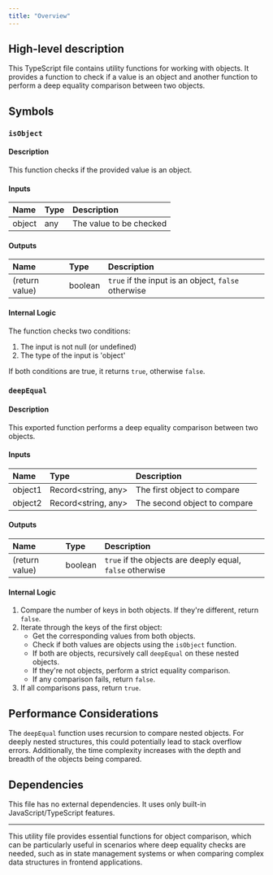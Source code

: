 ```yaml
---
title: "Overview"
---
```


## High-level description
This TypeScript file contains utility functions for working with objects. It provides a function to check if a value is an object and another function to perform a deep equality comparison between two objects.

## Symbols

### `isObject`
#### Description
This function checks if the provided value is an object.

#### Inputs
| Name | Type | Description |
|:-----|:-----|:------------|
| object | any | The value to be checked |

#### Outputs
| Name | Type | Description |
|:-----|:-----|:------------|
| (return value) | boolean | `true` if the input is an object, `false` otherwise |

#### Internal Logic
The function checks two conditions:
1. The input is not null (or undefined)
2. The type of the input is 'object'

If both conditions are true, it returns `true`, otherwise `false`.

### `deepEqual`
#### Description
This exported function performs a deep equality comparison between two objects.

#### Inputs
| Name | Type | Description |
|:-----|:-----|:------------|
| object1 | Record&lt;string, any&gt; | The first object to compare |
| object2 | Record&lt;string, any&gt; | The second object to compare |

#### Outputs
| Name | Type | Description |
|:-----|:-----|:------------|
| (return value) | boolean | `true` if the objects are deeply equal, `false` otherwise |

#### Internal Logic
1. Compare the number of keys in both objects. If they're different, return `false`.
2. Iterate through the keys of the first object:
   - Get the corresponding values from both objects.
   - Check if both values are objects using the `isObject` function.
   - If both are objects, recursively call `deepEqual` on these nested objects.
   - If they're not objects, perform a strict equality comparison.
   - If any comparison fails, return `false`.
3. If all comparisons pass, return `true`.

## Performance Considerations
The `deepEqual` function uses recursion to compare nested objects. For deeply nested structures, this could potentially lead to stack overflow errors. Additionally, the time complexity increases with the depth and breadth of the objects being compared.

## Dependencies
This file has no external dependencies. It uses only built-in JavaScript/TypeScript features.

---

This utility file provides essential functions for object comparison, which can be particularly useful in scenarios where deep equality checks are needed, such as in state management systems or when comparing complex data structures in frontend applications.